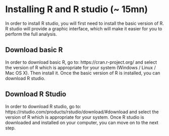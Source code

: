 # Installing R and R studio (~ 15mn)

In order to install R studio, you will first need to install the basic version of R. R studio will provide a graphic interface, which will make it easier for you to perform the full analysis.

## Download basic R
In order to download basic R, go to: 
https://cran.r-project.org/ and select the version of R which is appropriate for your system (Windows / Linux / Mac OS X). Then install it. Once the basic version of R is installed, you can download R studio.


## Download R Studio 
In order to download R studio, go to: https://rstudio.com/products/rstudio/download/#download and select the version of R which is appropriate for your system. Once R studio is downloaded and installed on your computer, you can move on to the next step.
